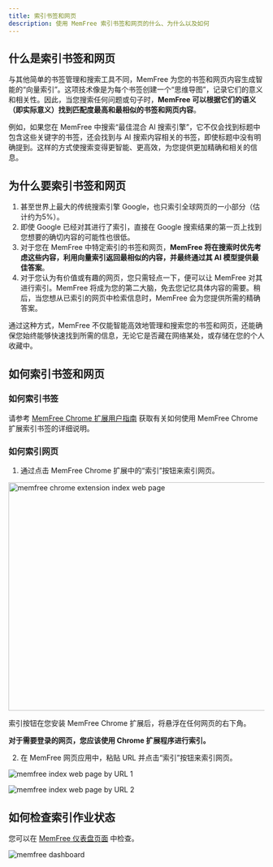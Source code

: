 ```yaml
---
title: 索引书签和网页
description: 使用 MemFree 索引书签和网页的什么、为什么以及如何
---
```


## 什么是索引书签和网页

与其他简单的书签管理和搜索工具不同，MemFree 为您的书签和网页内容生成智能的“向量索引”。这项技术像是为每个书签创建一个“思维导图”，记录它们的意义和相关性。因此，当您搜索任何问题或句子时，**MemFree 可以根据它们的语义（即实际意义）找到匹配度最高和最相似的书签和网页内容**。

例如，如果您在 MemFree 中搜索“最佳混合 AI 搜索引擎”，它不仅会找到标题中包含这些关键字的书签，还会找到与 AI 搜索内容相关的书签，即使标题中没有明确提到。这样的方式使搜索变得更智能、更高效，为您提供更加精确和相关的信息。

## 为什么要索引书签和网页

1. 甚至世界上最大的传统搜索引擎 Google，也只索引全球网页的一小部分（估计约为5%）。
2. 即使 Google 已经对其进行了索引，直接在 Google 搜索结果的第一页上找到您想要的确切内容的可能性也很低。
3. 对于您在 MemFree 中特定索引的书签和网页，**MemFree 将在搜索时优先考虑这些内容，利用向量索引返回最相似的内容，并最终通过其 AI 模型提供最佳答案**。
4. 对于您认为有价值或有趣的网页，您只需轻点一下，便可以让 MemFree 对其进行索引。MemFree 将成为您的第二大脑，免去您记忆具体内容的需要。稍后，当您想从已索引的网页中检索信息时，MemFree 会为您提供所需的精确答案。

通过这种方式，MemFree 不仅能智能高效地管理和搜索您的书签和网页，还能确保您始终能够快速找到所需的信息，无论它是否藏在网络某处，或存储在您的个人收藏中。

## 如何索引书签和网页

### 如何索引书签

请参考 [MemFree Chrome 扩展用户指南](/docs/extension-user-guide) 获取有关如何使用 MemFree Chrome 扩展索引书签的详细说明。

### 如何索引网页

1. 通过点击 MemFree Chrome 扩展中的“索引”按钮来索引网页。

<Image
    className="mt-4 overflow-hidden rounded-lg border"
    src="/images/changelog/extension-index.webp"
    width="800"
    height="450"
    alt="memfree chrome extension index web page"
/>

索引按钮在您安装 MemFree Chrome 扩展后，将悬浮在任何网页的右下角。

**对于需要登录的网页，您应该使用 Chrome 扩展程序进行索引。**

2. 在 MemFree 网页应用中，粘贴 URL 并点击“索引”按钮来索引网页。

<img
    className="mt-4 overflow-hidden rounded-lg border"
    src="/images/doc/web-index-1.png"
    alt="memfree index web page by URL 1"
/>

<img
    className="mt-4 overflow-hidden rounded-lg border"
    src="/images/doc/web-index-2.png"
    alt="memfree index web page by URL 2"
/>

## 如何检查索引作业状态

您可以在 [MemFree 仪表盘页面](https://www.memfree.me/dashboard) 中检查。

<img
    className="my-4 overflow-hidden rounded-lg border"
    src="/images/changelog/dashboard.png"
    alt="memfree dashboard"
/>
